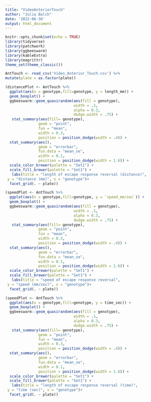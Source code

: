 ```yaml
---
title: "VideoAnteriorTouch"
author: "Julia Balch"
date: '2022-06-30'
output: html_document
---
```


```r
knitr::opts_chunk$set(echo = TRUE)
library(tidyverse)
library(patchwork)
library(ggbeeswarm)
library(kableExtra)
library(magrittr)
theme_set(theme_classic())
```

```r
AntTouch <- read_csv('Video_Anterior_Touch.csv') %>%
mutate(plate = as.factor(plate))
```

```r

(distancePlot <- AntTouch %>%
  ggplot(aes(x = genotype,fill=genotype, y = length_mm)) +
  geom_boxplot() +
  ggbeeswarm::geom_quasirandom(aes(fill = genotype),
                               width = .1,
                               alpha = 0.3,
                               dodge.width = .75) +
   stat_summary(aes(fill= genotype),
               geom = "point", 
               fun = "mean", 
               width = 0.3, 
               position = position_dodge(width = .4)) +
  stat_summary(aes(),
               geom = "errorbar", 
               fun.data = "mean_se", 
               width = 0.1, 
               position = position_dodge(width = 1.6)) +
  scale_color_brewer(palette = "Set1") +
  scale_fill_brewer(palette = "Set1") +
   labs(title = "length of escape response reversal (distance)",
 y = "distance (mm)", x = "genotype")+ 
  facet_grid(. ~ plate))

```
```r

(speedPlot <- AntTouch %>%
  ggplot(aes(x = genotype,fill=genotype, y = `speed_mm/sec`)) +
  geom_boxplot() +
  ggbeeswarm::geom_quasirandom(aes(fill = genotype),
                               width = .1,
                               alpha = 0.3,
                               dodge.width = .75) +
   stat_summary(aes(fill= genotype),
               geom = "point", 
               fun = "mean",
               width = 0.3,
               position = position_dodge(width = .4)) +
  stat_summary(aes(),
               geom = "errorbar", 
               fun.data = "mean_se",
               width = 0.1,
               position = position_dodge(width = 1.6)) +
  scale_color_brewer(palette = "Set1") +
  scale_fill_brewer(palette = "Set1") +
   labs(title = "speed of escape response reversal",
 y = "speed (mm/sec)", x = "genotype")+ 
  facet_grid(. ~ plate))
```
```r
(speedPlot <- AntTouch %>%
  ggplot(aes(x = genotype,fill=genotype, y = time_sec)) +
  geom_boxplot() +
  ggbeeswarm::geom_quasirandom(aes(fill = genotype),
                               width = .1,
                               alpha = 0.3,
                               dodge.width = .75) +
   stat_summary(aes(fill= genotype),
               geom = "point", 
               fun = "mean",
               width = 0.3,
               position = position_dodge(width = .4)) +
  stat_summary(aes(),
               geom = "errorbar", 
               fun.data = "mean_se",
               width = 0.1,
               position = position_dodge(width = 1.6)) +
  scale_color_brewer(palette = "Set1") +
  scale_fill_brewer(palette = "Set1") +
   labs(title = "length of escape response reversal (time)",
 y = "time (sec)", x = "genotype")+ 
  facet_grid(. ~ plate))
```

